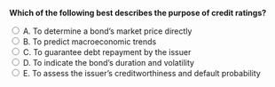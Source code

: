 ::: {.question-block}

<form onsubmit="event.preventDefault(); checkAnswer('module6_mcq_q80')" data-correct-answer="E">
<strong style="display: block;">Which of the following best describes the purpose of credit ratings?</strong>

<label><input type="radio" name="module6_mcq_q80" value="A"> A. To determine a bond’s market price directly</label><br>
<label><input type="radio" name="module6_mcq_q80" value="B"> B. To predict macroeconomic trends</label><br>
<label><input type="radio" name="module6_mcq_q80" value="C"> C. To guarantee debt repayment by the issuer</label><br>
<label><input type="radio" name="module6_mcq_q80" value="D"> D. To indicate the bond’s duration and volatility</label><br>
<label><input type="radio" name="module6_mcq_q80" value="E"> E. To assess the issuer’s creditworthiness and default probability</label><br>
</form>

<div id="feedback-module6_mcq_q80" class="feedback" style="display:none;">
✅ Correct: E. Credit ratings evaluate the likelihood that a borrower will meet its debt obligations.
</div>

:::
